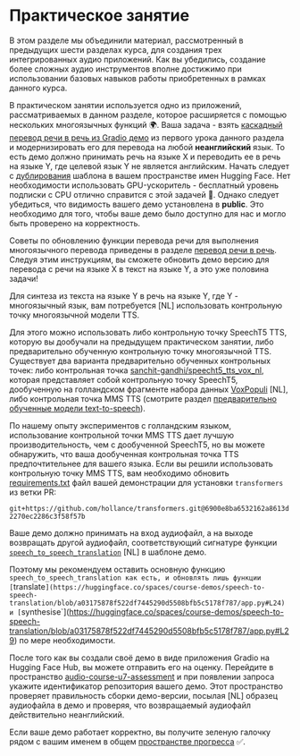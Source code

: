 # Практическое занятие

В этом разделе мы объединили материал, рассмотренный в предыдущих шести разделах курса, для создания трех интегрированных
аудио приложений. Как вы убедились, создание более сложных аудио инструментов вполне достижимо при использовании базовых навыков работы 
приобретенных в рамках данного курса.

В практическом занятии используется одно из приложений, рассматриваемых в данном разделе, которое расширяется с помощью нескольких многоязычных
функций 🌍. Ваша задача - взять [каскадный перевод речи в речь из Gradio демо](https://huggingface.co/spaces/course-demos/speech-to-speech-translation)
из первого урока данного раздела и модернизировать его для перевода на любой **неанглийский** язык. То есть демо
должно принимать речь на языке X и переводить ее в речь на языке Y, где целевой язык Y не является английским.
Начать следует с [дублирования](https://huggingface.co/spaces/course-demos/speech-to-speech-translation?duplicate=true) шаблона в вашем пространстве 
имен Hugging Face. Нет необходимости использовать GPU-ускоритель - бесплатный уровень подписки с CPU отлично справится с этой задачей 🤗.
Однако следует убедиться, что видимость вашего демо установлена в **public**. Это необходимо для того, чтобы ваше демо было доступно для нас
и могло быть проверено на корректность.

Советы по обновлению функции перевода речи для выполнения многоязычного перевода приведены в разделе [перевод речи в речь](speech-to-speech). 
Следуя этим инструкциям, вы сможете обновить демо версию для перевода с речи на языке X в текст на языке Y, а это уже половина задачи!

Для синтеза из текста на языке Y в речь на языке Y, где Y - многоязычный язык, вам потребуется [NL] использовать контрольную точку многоязычной модели TTS.

Для этого можно использовать либо контрольную точку SpeechT5 TTS, которую вы дообучали на предыдущем практическом занятии, либо предварительно
обученную контрольную точку многоязычной TTS. Существует два варианта предварительно обученных контрольных точек: либо контрольная точка
[sanchit-gandhi/speecht5_tts_vox_nl](https://huggingface.co/sanchit-gandhi/speecht5_tts_vox_nl), которая представляет собой контрольную точку SpeechT5,
дообученную на голландском фрагменте набора данных [VoxPopuli](https://huggingface.co/datasets/facebook/voxpopuli) [NL], либо контрольная точка MMS TTS
(смотрите  раздел [предварительно обученные модели text-to-speech](../chapter6/pre-trained_models)).

<Tip>
    По нашему опыту экспериментов с голландским языком, использование контрольной точки MMS TTS дает лучшую производительность, чем
    с дообученной SpeechT5, но вы можете обнаружить, что ваша дообученная контрольная точка TTS предпочтительнее для вашего языка.
    Если вы решили использовать контрольную точку MMS TTS, вам необходимо обновить <a href="https://huggingface.co/spaces/course-demos/speech-to-speech-translation/blob/a03175878f522df7445290d5508bfb5c5178f787/requirements.txt#L2">requirements.txt</a>
    файл вашей демонстрации для установки <code>transformers</code> из ветки PR:
    <p><code>git+https://github.com/hollance/transformers.git@6900e8ba6532162a8613d2270ec2286c3f58f57b</code></p>
</Tip>

Ваше демо должно принимать на вход аудиофайл, а на выходе возвращать другой аудиофайл, соответствующий сигнатуре функции 
[`speech_to_speech_translation`](https://huggingface.co/spaces/course-demos/speech-to-speech-translation/blob/3946ba6705a6632a63de8672ac52a482ab74b3fc/app.py#L35) [NL] в шаблоне демо.

Поэтому мы рекомендуем оставить основную функцию `speech_to_speech_translation как есть, и обновлять лишь функции [`translate`](https://huggingface.co/spaces/course-demos/speech-to-speech-translation/blob/a03175878f522df7445290d5508bfb5c5178f787/app.py#L24)
 и [`synthesise`](https://huggingface.co/spaces/course-demos/speech-to-speech-translation/blob/a03175878f522df7445290d5508bfb5c5178f787/app.py#L29) по мере необходимости.

После того как вы создали своё демо в виде приложения Gradio на Hugging Face Hub, вы можете отправить его на оценку. Перейдите в пространство 
[audio-course-u7-assessment](https://huggingface.co/spaces/huggingface-course/audio-course-u7-assessment) и при появлении запроса укажите идентификатор репозитория вашего демо.
Этот пространство проверяет правильность сборки демо-версии, посылая [NL] образец аудиофайла в демо и проверяя, что возвращаемый аудиофайл действительно неанглийский.

Если ваше демо работает корректно, вы получите зеленую галочку рядом с вашим именем в общем [пространстве прогресса](https://huggingface.co/spaces/MariaK/Check-my-progress-Audio-Course) ✅.
